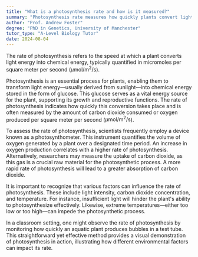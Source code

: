 ```yaml
---
title: "What is a photosynthesis rate and how is it measured?"
summary: "Photosynthesis rate measures how quickly plants convert light energy into chemical energy, expressed in micromoles per square meter per second."
author: "Prof. Andrew Foster"
degree: "PhD in Genetics, University of Manchester"
tutor_type: "A-Level Biology Tutor"
date: 2024-08-04
---
```


The rate of photosynthesis refers to the speed at which a plant converts light energy into chemical energy, typically quantified in micromoles per square meter per second ($\mu \text{mol/m}^2/\text{s}$).

Photosynthesis is an essential process for plants, enabling them to transform light energy—usually derived from sunlight—into chemical energy stored in the form of glucose. This glucose serves as a vital energy source for the plant, supporting its growth and reproductive functions. The rate of photosynthesis indicates how quickly this conversion takes place and is often measured by the amount of carbon dioxide consumed or oxygen produced per square meter per second ($\mu \text{mol/m}^2/\text{s}$).

To assess the rate of photosynthesis, scientists frequently employ a device known as a photosynthometer. This instrument quantifies the volume of oxygen generated by a plant over a designated time period. An increase in oxygen production correlates with a higher rate of photosynthesis. Alternatively, researchers may measure the uptake of carbon dioxide, as this gas is a crucial raw material for the photosynthetic process. A more rapid rate of photosynthesis will lead to a greater absorption of carbon dioxide.

It is important to recognize that various factors can influence the rate of photosynthesis. These include light intensity, carbon dioxide concentration, and temperature. For instance, insufficient light will hinder the plant's ability to photosynthesize effectively. Likewise, extreme temperatures—either too low or too high—can impede the photosynthetic process.

In a classroom setting, one might observe the rate of photosynthesis by monitoring how quickly an aquatic plant produces bubbles in a test tube. This straightforward yet effective method provides a visual demonstration of photosynthesis in action, illustrating how different environmental factors can impact its rate.
    